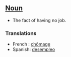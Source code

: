 ==[[Noun]]==

*The fact of having no job.

===Translations===

*French : [[chômage]]
*Spanish: [[desempleo]]